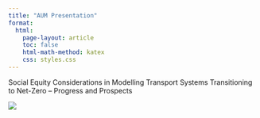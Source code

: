 ```yaml
---
title: "AUM Presentation"
format:
  html:
    page-layout: article
    toc: false
    html-math-method: katex
    css: styles.css 
---
```


Social Equity Considerations in Modelling Transport Systems Transitioning to Net-Zero – Progress and Prospects

[![](AUM_Pres.png)](https://adamdennett.github.io/AUM2024/AUM2024Presentation.html)